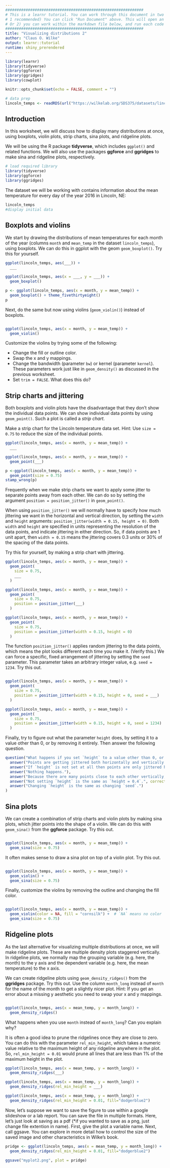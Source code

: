 ```yaml
---
#############################################################
# This is a learnr tutorial. You can work through this document in two possible ways:
# 1 recommended) You can click "Run Document" above. This will open an browser window displaying and webpage rendered from this markdown document and then you can work through the examples in the code windows there. 
# Or 2) you can work within the markdown file below, and run each code chunk. Where you see red x's to the left of the lines, it means that you need to add code to make the chunk work. Below each incomplete chunk is an chunk showing the answer.  
#############################################################
title: "Visualizing distributions 2"
author: "Claus O. Wilke"
output: learnr::tutorial
runtime: shiny_prerendered
---
```


```r
library(learnr)
library(tidyverse)
library(ggforce)
library(ggridges)
library(cowplot)

knitr::opts_chunk$set(echo = FALSE, comment = "")

# data prep
lincoln_temps <- readRDS(url("https://wilkelab.org/SDS375/datasets/lincoln_temps.rds"))
```

## Introduction

In this worksheet, we will discuss how to display many distributions at once, using boxplots, violin plots, strip charts, sina plots, and ridgeline plots.

We will be using the R package **tidyverse**, which includes `ggplot()` and related functions. We will also use the packages **ggforce** and **ggridges** to make sina and ridgeline plots, respectively.

```r
# load required library
library(tidyverse)
library(ggforce)
library(ggridges)
```

The dataset we will be working with contains information about the mean temperature for every day of the year 2016 in Lincoln, NE:
```r
lincoln_temps
#display initial data
```

## Boxplots and violins

We start by drawing the distributions of mean temperatures for each month of the year (columns `month` and `mean_temp` in the dataset `lincoln_temps`), using boxplots. We can do this in ggplot with the geom `geom_boxplot()`. Try this for yourself.

```r
ggplot(lincoln_temps, aes(___)) +
  ___
```

```r
ggplot(lincoln_temps, aes(x = ___, y = ___)) +
  geom_boxplot()
```

```r
p <- ggplot(lincoln_temps, aes(x = month, y = mean_temp)) +
  geom_boxplot() + theme_fivethirtyeight()
p 
```

Next, do the same but now using violins (`geom_violin()`) instead of boxplots.

```r

```

```r
ggplot(lincoln_temps, aes(x = month, y = mean_temp)) +
  geom_violin()
```

Customize the violins by trying some of the following:

- Change the fill or outline color.
- Swap the x and y mappings.
- Change the bandwidth (parameter `bw`) or kernel (parameter `kernel`). These parameters work just like in `geom_density()` as discussed in the previous worksheet.
- Set `trim = FALSE`. What does this do?


## Strip charts and jittering

Both boxplots and violin plots have the disadvantage that they don't show the individual data points. We can show individual data points by using `geom_point()`. Such a plot is called a *strip chart*.

Make a strip chart for the Lincoln temperature data set. Hint: Use `size = 0.75` to reduce the size of the individual points.

```r
ggplot(lincoln_temps, aes(x = month, y = mean_temp)) +
  ___
```

```r
ggplot(lincoln_temps, aes(x = month, y = mean_temp)) +
  geom_point(___)
```

```r
p <-ggplot(lincoln_temps, aes(x = month, y = mean_temp)) +
  geom_point(size = 0.75)
stamp_wrong(p)
```

Frequently when we make strip charts we want to apply some jitter to separate points away from each other. We can do so by setting the argument `position = position_jitter()` in `geom_point()`.

When using `position_jitter()` we will normally have to specify how much jittering we want in the horizontal and vertical direction, by setting the `width` and `height` arguments: `position_jitter(width = 0.15, height = 0)`. Both `width` and `height` are specified in units representing the resolution of the data points, and indicate jittering in either direction. So, if data points are 1 unit apart, then `width = 0.15` means the jittering covers 0.3 units or 30% of the spacing of the data points.

Try this for yourself, by making a strip chart with jittering.

```r
ggplot(lincoln_temps, aes(x = month, y = mean_temp)) +
  geom_point(
    size = 0.75,
    ___
  )
```

```r
ggplot(lincoln_temps, aes(x = month, y = mean_temp)) +
  geom_point(
    size = 0.75,
    position = position_jitter(___)
  )
```

```r
ggplot(lincoln_temps, aes(x = month, y = mean_temp)) +
  geom_point(
    size = 0.75,
    position = position_jitter(width = 0.15, height = 0)
  )
```

The function `position_jitter()` applies random jittering to the data points, which means the plot looks different each time you make it. (Verify this.) We can force a specific, fixed arrangement of jittering by setting the `seed` parameter. This parameter takes an arbitrary integer value, e.g. `seed = 1234`. Try this out.

```r


```

```r
ggplot(lincoln_temps, aes(x = month, y = mean_temp)) +
  geom_point(
    size = 0.75,
    position = position_jitter(width = 0.15, height = 0, seed = ___)
  )
```

```r
ggplot(lincoln_temps, aes(x = month, y = mean_temp)) +
  geom_point(
    size = 0.75,
    position = position_jitter(width = 0.15, height = 0, seed = 1234)
  )
```

Finally, try to figure out what the parameter `height` does, by setting it to a value other than 0, or by removing it entirely. Then answer the following question.

```r
question("What happens if you set `height` to a value other than 0, or if you don't set it at all? (Select all that apply.)",
  answer("Points are getting jittered both horizontally and vertically.", correct = TRUE),
  answer("If `height` is not set at all then points are only jittered horizontally."),
  answer("Nothing happens."),
  answer("Because there are many points close to each other vertically, the amount of vertical jittering is very small.", correct = TRUE),
  answer("Not setting `height` is the same as `height = 0.4`.", correct = TRUE),
  answer("Changing `height` is the same as changing `seed`.")
)
```

## Sina plots

We can create a combination of strip charts and violin plots by making sina plots, which jitter points into the shape of a violin. We can do this with `geom_sina()` from the **ggforce** package. Try this out.

```r

```

```r
ggplot(lincoln_temps, aes(x = month, y = mean_temp)) +
  geom_sina(size = 0.75)
```

It often makes sense to draw a sina plot on top of a violin plot. Try this out.

```r

```

```r
ggplot(lincoln_temps, aes(x = month, y = mean_temp)) +
  geom_violin() +
  geom_sina(size = 0.75)
```

Finally, customize the violins by removing the outline and changing the fill color.

```r

```

```r
ggplot(lincoln_temps, aes(x = month, y = mean_temp)) +
  geom_violin(color = NA, fill = "cornsilk") +  # `NA` means no color
  geom_sina(size = 0.75)
```


## Ridgeline plots

As the last alternative for visualizing multiple distributions at once, we will make ridgeline plots. These are multiple density plots staggered vertically. In ridgeline plots, we normally map the grouping variable (e.g. here, the month) to the y axis and the dependent variable (e.g. here, the mean temperature) to the x axis.

We can create ridgeline plots using `geom_density_ridges()` from the **ggridges** package. Try this out. Use the column `month_long` instead of `month` for the name of the month to get a slightly nicer plot. Hint: If you get an error about a missing y aesthetic you need to swap your x and y mappings.

```r

```

```r
ggplot(lincoln_temps, aes(x = mean_temp, y = month_long)) +
  geom_density_ridges()
```
What happens when you use `month` instead of `month_long`? Can you explain why?

It is often a good idea to prune the ridgelines once they are close to zero. You can do this with the parameter `rel_min_height`, which takes a numeric value relative to the maximum height of any ridgeline anywhere in the plot. So, `rel_min_height = 0.01` would prune all lines that are less than 1% of the maximum height in the plot.

```r
ggplot(lincoln_temps, aes(x = mean_temp, y = month_long)) +
  geom_density_ridges(___)
```

```r
ggplot(lincoln_temps, aes(x = mean_temp, y = month_long)) +
  geom_density_ridges(rel_min_height = ___)
```

```r
ggplot(lincoln_temps, aes(x = mean_temp, y = month_long)) +
  geom_density_ridges(rel_min_height = 0.01, fill="dodgerblue2")
```

Now, let's suppose we want to save the figure to use within a google slideshow or a lab report. You can save the file in multiple formats. Here, let's just look at saving as a pdf (*if you wanted to save as a png, just change file extention in name). First, give the plot a variable name. Next, call ggsave. You can explore in more detail how to control the size of the saved image and other characteristics in Wilke's book. 
```r
pridge <- ggplot(lincoln_temps, aes(x = mean_temp, y = month_long)) +
  geom_density_ridges(rel_min_height = 0.01, fill="dodgerblue2")

ggsave("myplot2.png", plot = pridge)
```